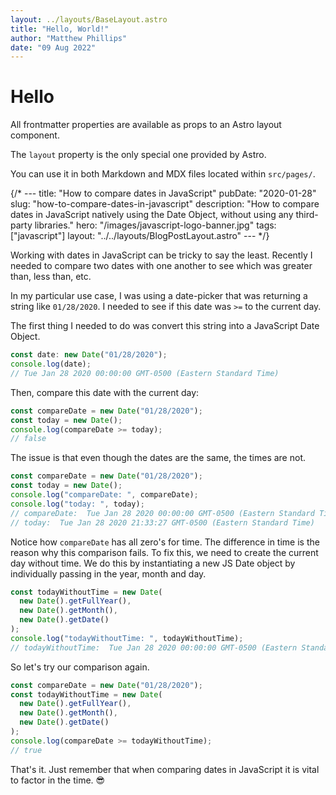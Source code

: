 ```yaml
---
layout: ../layouts/BaseLayout.astro
title: "Hello, World!"
author: "Matthew Phillips"
date: "09 Aug 2022"
---
```

# Hello

All frontmatter properties are available as props to an Astro layout component.

The `layout` property is the only special one provided by Astro.

You can use it in both Markdown and MDX files located within `src/pages/`.

{/* ---
title: "How to compare dates in JavaScript"
pubDate: "2020-01-28"
slug: "how-to-compare-dates-in-javascript"
description: "How to compare dates in JavaScript natively using the Date Object, without using any third-party libraries."
hero: "/images/javascript-logo-banner.jpg"
tags: ["javascript"]
layout: "../../layouts/BlogPostLayout.astro"
--- */}

Working with dates in JavaScript can be tricky to say the least. Recently I needed to compare two dates with one another to see which was greater than, less than, etc.

In my particular use case, I was using a date-picker that was returning a string like `01/28/2020`. I needed to see if this date was `>=` to the current day.

The first thing I needed to do was convert this string into a JavaScript Date Object.

```js
const date: new Date("01/28/2020");
console.log(date);
// Tue Jan 28 2020 00:00:00 GMT-0500 (Eastern Standard Time)
```

Then, compare this date with the current day:

```js
const compareDate = new Date("01/28/2020");
const today = new Date();
console.log(compareDate >= today);
// false
```

The issue is that even though the dates are the same, the times are not.

```js
const compareDate = new Date("01/28/2020");
const today = new Date();
console.log("compareDate: ", compareDate);
console.log("today: ", today);
// compareDate:  Tue Jan 28 2020 00:00:00 GMT-0500 (Eastern Standard Time)
// today:  Tue Jan 28 2020 21:33:27 GMT-0500 (Eastern Standard Time)
```

Notice how `compareDate` has all zero's for time. The difference in time is the reason why this comparison fails. To fix this, we need to create the current day without time. We do this by instantiating a new JS Date object by individually passing in the year, month and day.

```js
const todayWithoutTime = new Date(
  new Date().getFullYear(),
  new Date().getMonth(),
  new Date().getDate()
);
console.log("todayWithoutTime: ", todayWithoutTime);
// todayWithoutTime:  Tue Jan 28 2020 00:00:00 GMT-0500 (Eastern Standard Time)
```

So let's try our comparison again.

```js
const compareDate = new Date("01/28/2020");
const todayWithoutTime = new Date(
  new Date().getFullYear(),
  new Date().getMonth(),
  new Date().getDate()
);
console.log(compareDate >= todayWithoutTime);
// true
```

That's it. Just remember that when comparing dates in JavaScript it is vital to factor in the time. 😎